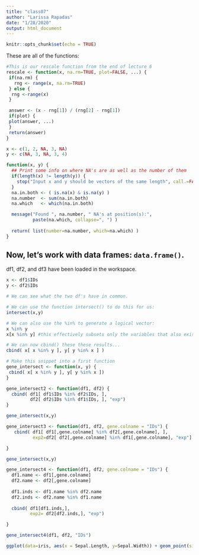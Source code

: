 ```yaml
---
title: "class07"
author: "Larissa Rapadas"
date: "1/28/2020"
output: html_document
---
```


```r
knitr::opts_chunk$set(echo = TRUE)
```
These are all of the functions:
```r
#This is our rescale function from the end of lecture 6
rescale <- function(x, na.rm=TRUE, plot=FALSE, ...) {
 if(na.rm) {
   rng <- range(x, na.rm=TRUE)
 } else {
  rng <-range(x)
 }

 answer <- (x - rng[1]) / (rng[2] - rng[1])
 if(plot) {
 plot(answer, ...)
 }
 return(answer)
}
```

```r
x <- c(1, 2, NA, 3, NA)
y <- c(NA, 3, NA, 3, 4)

function(x, y) {
  ## Print some info on where NA's are as well as the number of them 
  if(length(x) != length(y)) {
    stop("Input x and y should be vectors of the same length", call.=FALSE)
  }
  na.in.both <- ( is.na(x) & is.na(y) )
  na.number  <- sum(na.in.both)
  na.which   <- which(na.in.both)

  message("Found ", na.number, " NA's at position(s):", 
          paste(na.which, collapse=", ") ) 
  
  return( list(number=na.number, which=na.which) )
}
```

## Now, let's work with data frames: `data.frame()`.
df1, df2, and df3 have been loaded in the workspace.
```r
x <- df1$IDs
y <- df2$IDs

# We can see what the two df's have in common.

# We can use the function intersect() to do this for us:
intersect(x,y)

# We can also use the %in% to generate a logical vector:
x %in% y
x[x %in% y] #this effectively subsets only the variables that also exist in y

# We can now cbind() these these results...
cbind( x[ x %in% y ], y[ y %in% x ] )

```
```r
# Make this snippet into a first function
gene_intersect <- function(x, y) {
 cbind( x[ x %in% y ], y[ y %in% x ])
}

gene_intersect2 <- function(df1, df2) {
  cbind( df1[ df1$IDs %in% df2$IDs, ], 
         df2[ df2$IDs %in% df1$IDs, ], "exp")
}

gene_intersect(x,y)

gene_intersect3 <- function(df1, df2, gene.colname = "IDs") {
   cbind( df1[ df1[,gene.colname] %in% df2[,gene.colname], ],
          exp2=df2[ df2[,gene.colname] %in% df1[,gene.colname], "exp"] )

}

gene_intersect(x,y)

gene_intersect4 <- function(df1, df2, gene.colname = "IDs") {
  df1.name <- df1[,gene.colname]
  df2.name <- df2[,gene.colname] 
  
  df1.inds <- df1.name %in% df2.name
  df2.inds <- df2.name %in% df1.name
  
  cbind( df1[df1.inds,], 
         exp2= df2[df2.inds,], "exp")

}

gene_intersect4(df1, df2, "IDs")

```

```r
ggplot(data=iris, aes(x = Sepal.Length, y=Sepal.Width)) + geom_point(size = 3)
```


